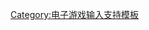 <noinclude>{{請注意|本模板已由{{tlx|CERO}}代替。}}</noinclude>
{{CERO|Z}}<noinclude>
{{DEFAULTSORT:CERO-Z}}
[[Category:电子游戏输入支持模板]]
</noinclude>
